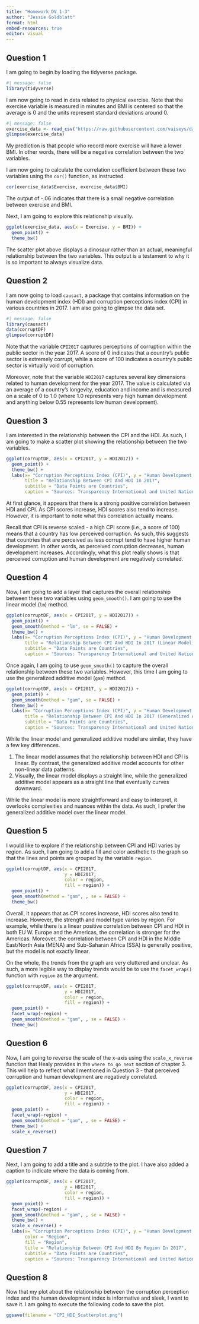 ```yaml
---
title: "Homework_DV_1-3"
author: "Jessie Goldblatt"
format: html
embed-resources: true
editor: visual
---
```


## Question 1

I am going to begin by loading the tidyverse package.

```r
#| message: false
library(tidyverse)
```

I am now going to read in data related to physical exercise. Note that the exercise variable is measured in minutes and BMI is centered so that the average is 0 and the units represent standard deviations around 0.

```r
#| message: false
exercise_data <- read_csv("https://raw.githubusercontent.com/vaiseys/dav-course/main/Data/visualize_data.csv")
glimpse(exercise_data)
```

My prediction is that people who record more exercise will have a lower BMI. In other words, there will be a negative correlation between the two variables.

I am now going to calculate the correlation coefficient between these two variables using the `cor()` function, as instructed.

```r
cor(exercise_data$Exercise, exercise_data$BMI)
```

The output of -.06 indicates that there is a small negative correlation between exercise and BMI.

Next, I am going to explore this relationship visually.

```r
ggplot(exercise_data, aes(x = Exercise, y = BMI)) +
  geom_point() +
  theme_bw()
```

The scatter plot above displays a dinosaur rather than an actual, meaningful relationship between the two variables. This output is a testament to why it is so important to always visualize data.

## Question 2

I am now going to load `causact`, a package that contains information on the human development index (HDI) and corruption perceptions index (CPI) in various countries in 2017. I am also going to glimpse the data set.

```r
#| message: false
library(causact)
data(corruptDF)
glimpse(corruptDF)
```

Note that the variable `CPI2017` captures perceptions of corruption within the public sector in the year 2017. A score of 0 indicates that a country's public sector is extremely corrupt, while a score of 100 indicates a country's public sector is virtually void of corruption.

Moreover, note that the variable `HDI2017` captures several key dimensions related to human development for the year 2017. The value is calculated via an average of a country's longevity, education and income and is measured on a scale of 0 to 1.0 (where 1.0 represents very high human development and anything below 0.55 represents low human development).

## Question 3

I am interested in the relationship between the CPI and the HDI. As such, I am going to make a scatter plot showing the relationship between the two variables.

```r
ggplot(corruptDF, aes(x = CPI2017, y = HDI2017)) +
  geom_point() +
  theme_bw() + 
  labs(x= "Corruption Perceptions Index (CPI)", y = "Human Development Index (HDI)",
       title = "Relationship Between CPI And HDI In 2017",
       subtitle = "Data Points are Countries",
       caption = "Sources: Transparency International and United Nations Development Programme")
```

At first glance, it appears that there is a strong positive correlation between HDI and CPI. As CPI scores increase, HDI scores also tend to increase. However, it is important to note what this correlation actually means.

Recall that CPI is reverse scaled - a high CPI score (i.e., a score of 100) means that a country has low perceived corruption. As such, this suggests that countries that are perceived as less corrupt tend to have higher human development. In other words, as perceived corruption decreases, human development increases. Accordingly, what this plot really shows is that perceived corruption and human development are negatively correlated.

## Question 4

Now, I am going to add a layer that captures the overall relationship between these two variables using `geom_smooth()`. I am going to use the linear model (`lm`) method.

```r
ggplot(corruptDF, aes(x = CPI2017, y = HDI2017)) +
  geom_point() +
  geom_smooth(method = "lm", se = FALSE) +
  theme_bw() +
  labs(x= "Corruption Perceptions Index (CPI)", y = "Human Development Index (HDI)",
       title = "Relationship Between CPI And HDI In 2017 (Linear Model)",
       subtitle = "Data Points are Countries",
       caption = "Sources: Transparency International and United Nations Development Programme")
```

Once again, I am going to use `geom_smooth()` to capture the overall relationship between these two variables. However, this time I am going to use the generalized additive model (`gam`) method.

```r
ggplot(corruptDF, aes(x = CPI2017, y = HDI2017)) +
  geom_point() +
  geom_smooth(method = "gam", se = FALSE) +
  theme_bw() + 
  labs(x= "Corruption Perceptions Index (CPI)", y = "Human Development Index (HDI)",
       title = "Relationship Between CPI And HDI In 2017 (Generalized Additive Model)",
       subtitle = "Data Points are Countries",
       caption = "Sources: Transparency International and United Nations Development Programme")
```

While the linear model and generalized additive model are similar, they have a few key differences.

1.  The linear model assumes that the relationship between HDI and CPI is linear. By contrast, the generalized additive model accounts for other non-linear data patterns.
2.  Visually, the linear model displays a straight line, while the generalized additive model appears as a straight line that eventually curves downward.

While the linear model is more straightforward and easy to interpret, it overlooks complexities and nuances within the data. As such, I prefer the generalized additive model over the linear model.

## Question 5

I would like to explore if the relationship between CPI and HDI varies by region. As such, I am going to add a fill and color aesthetic to the graph so that the lines and points are grouped by the variable `region`.

```r
ggplot(corruptDF, aes(x = CPI2017, 
                      y = HDI2017,
                      color = region,
                      fill = region)) +
  geom_point() +
  geom_smooth(method = "gam", , se = FALSE) +
  theme_bw()
```

Overall, it appears that as CPI scores increase, HDI scores also tend to increase. However, the strength and model type varies by region. For example, while there is a linear positive correlation between CPI and HDI in both EU W. Europe and the Americas, the correlation is stronger for the Americas. Moreover, the correlation between CPI and HDI in the Middle East/North Asia (MENA) and Sub-Saharan Africa (SSA) is generally positive, but the model is not exactly linear.

On the whole, the trends from the graph are very cluttered and unclear. As such, a more legible way to display trends would be to use the `facet_wrap()` function with `region` as the argument.

```r
ggplot(corruptDF, aes(x = CPI2017, 
                      y = HDI2017,
                      color = region,
                      fill = region)) +
  geom_point() +
  facet_wrap(~region) +
  geom_smooth(method = "gam", , se = FALSE) +
  theme_bw()
```

## Question 6

Now, I am going to reverse the scale of the x-axis using the `scale_x_reverse` function that Healy provides in the `where to go next` section of chapter 3. This will help to reflect what I mentioned in Question 3 - that perceived corruption and human development are negatively correlated.

```r
ggplot(corruptDF, aes(x = CPI2017, 
                      y = HDI2017,
                      color = region,
                      fill = region)) +
  geom_point() +
  facet_wrap(~region) +
  geom_smooth(method = "gam", , se = FALSE) +
  theme_bw() +
  scale_x_reverse()
```

## Question 7

Next, I am going to add a title and a subtitle to the plot. I have also added a caption to indicate where the data is coming from.

```r
ggplot(corruptDF, aes(x = CPI2017, 
                      y = HDI2017,
                      color = region,
                      fill = region)) +
  geom_point() + 
  facet_wrap(~region) +
  geom_smooth(method = "gam", , se = FALSE) +
  theme_bw() +
  scale_x_reverse() + 
  labs(x= "Corruption Perceptions Index (CPI)", y = "Human Development Index (HDI)",
       color = "Region",
       fill = "Region",
       title = "Relationship Between CPI And HDI By Region In 2017",
       subtitle = "Data Points are Countries",
       caption = "Sources: Transparency International and United Nations Development Programme")
```

## Question 8

Now that my plot about the relationship between the corruption perception index and the human development index is informative and sleek, I want to save it. I am going to execute the following code to save the plot.

```r
ggsave(filename = "CPI_HDI_Scatterplot.png")
```
